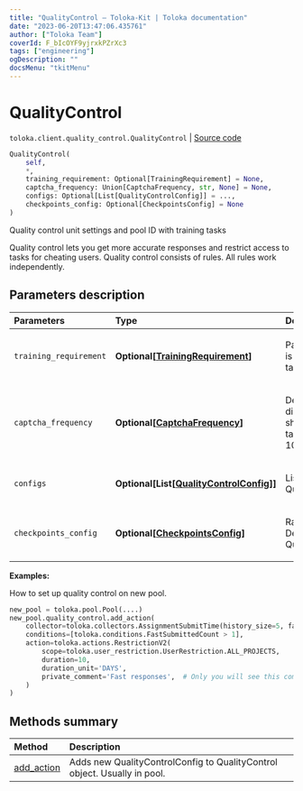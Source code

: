 ```yaml
---
title: "QualityControl — Toloka-Kit | Toloka documentation"
date: "2023-06-20T13:47:06.435761"
author: ["Toloka Team"]
coverId: F_bIcOYF9yjrxkPZrXc3
tags: ["engineering"]
ogDescription: ""
docsMenu: "tkitMenu"
---
```


# QualityControl

`toloka.client.quality_control.QualityControl` | [Source code](https://github.com/Toloka/toloka-kit/blob/v1.2.0/src/client/quality_control.py#L26)

```python
QualityControl(
    self,
    *,
    training_requirement: Optional[TrainingRequirement] = None,
    captcha_frequency: Union[CaptchaFrequency, str, None] = None,
    configs: Optional[List[QualityControlConfig]] = ...,
    checkpoints_config: Optional[CheckpointsConfig] = None
)
```

Quality control unit settings and pool ID with training tasks

Quality control lets you get more accurate responses and restrict access to tasks for cheating users.
Quality control consists of rules. All rules work independently.

## Parameters description

| Parameters | Type | Description |
| :----------| :----| :-----------|
`training_requirement`|**Optional\[[TrainingRequirement](/docs/toloka-kit/reference/toloka.client.quality_control.QualityControl.TrainingRequirement)\]**|<p>Parameters of the training pool that is linked to the pool with the main tasks.</p>
`captcha_frequency`|**Optional\[[CaptchaFrequency](/docs/toloka-kit/reference/toloka.client.quality_control.QualityControl.CaptchaFrequency)\]**|<p>Deprecated. Frequency of captcha display (By default, captcha is not shown): LOW - show every 20 tasks. MEDIUM, HIGH - show every 10 tasks.</p>
`configs`|**Optional\[List\[[QualityControlConfig](/docs/toloka-kit/reference/toloka.client.quality_control.QualityControl.QualityControlConfig)\]\]**|<p>List of quality control units. See QualityControl.QualityControlConfig</p>
`checkpoints_config`|**Optional\[[CheckpointsConfig](/docs/toloka-kit/reference/toloka.client.quality_control.QualityControl.CheckpointsConfig)\]**|<p>Random check majority opinion. Detailed description in QualityControl.CheckpointsConfig.</p>

**Examples:**

How to set up quality control on new pool.

```python
new_pool = toloka.pool.Pool(....)
new_pool.quality_control.add_action(
    collector=toloka.collectors.AssignmentSubmitTime(history_size=5, fast_submit_threshold_seconds=20),
    conditions=[toloka.conditions.FastSubmittedCount > 1],
    action=toloka.actions.RestrictionV2(
        scope=toloka.user_restriction.UserRestriction.ALL_PROJECTS,
        duration=10,
        duration_unit='DAYS',
        private_comment='Fast responses',  # Only you will see this comment
    )
)
```

## Methods summary

| Method | Description |
| :------| :-----------|
[add_action](/docs/toloka-kit/reference/toloka.client.quality_control.QualityControl.add_action)| Adds new QualityControlConfig to QualityControl object. Usually in pool.